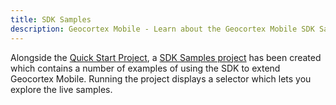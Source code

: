```yaml
---
title: SDK Samples
description: Geocortex Mobile - Learn about the Geocortex Mobile SDK Samples project
---
```



Alongside the [Quick Start Project](https://github.com/geocortex/quick-start), a [SDK Samples project](https://github.com/geocortex/sdk-samples) has been created which contains a number of examples of using the SDK to extend Geocortex Mobile. Running the project displays a selector which lets you explore the live samples.

<UseCaseContainer>
    <UseCaseCard
        title="Quick Start"
        description="Check out the Geocortex Mobile SDK Quick Start Project."
        link="https://github.com/geocortex/quick-start"
    />
    <UseCaseCard
        title="SDK Samples"
        description="Check out the Geocortex Mobile SDK Samples Project."
        link="https://github.com/geocortex/sdk-samples"
    />
</UseCaseContainer>
